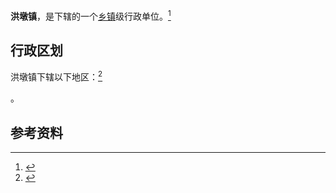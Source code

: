 {{中国乡级行政区|35/07/81/106/000}}

'''洪墩镇'''，是{{PRC admin/fullname|35/07/81/106/000|3}}下辖的一个[[乡镇|乡镇]]级行政单位。<ref>{{PRC admin/ref sgc|{{PRC admin/parent|35/07/81/106/000}}}}</ref>

== 行政区划 ==

洪墩镇下辖以下地区：<ref>{{PRC admin/ref sgc|35/07/81/106/000}}</ref>

{{PRC admin/children|35/07/81/106/000}}。

== 参考资料 ==

{{reflist}}

{{行政区划小作品}}
{{PRC admin/navcat|35/07/81/106/000}}